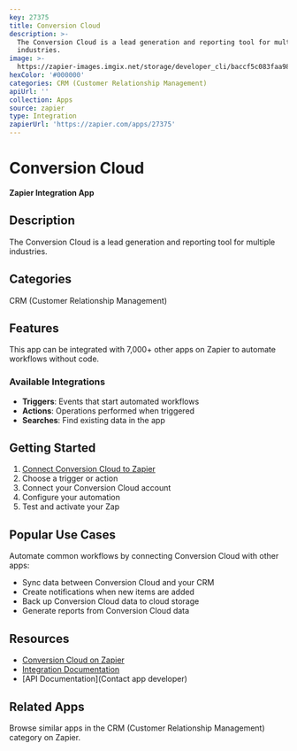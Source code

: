 ```yaml
---
key: 27375
title: Conversion Cloud
description: >-
  The Conversion Cloud is a lead generation and reporting tool for multiple
  industries.
image: >-
  https://zapier-images.imgix.net/storage/developer_cli/baccf5c083faa980f34669b150c4e411.png?auto=format%2Ccompress&ixlib=python-3.0.0&q=50
hexColor: '#000000'
categories: CRM (Customer Relationship Management)
apiUrl: ''
collection: Apps
source: zapier
type: Integration
zapierUrl: 'https://zapier.com/apps/27375'
---
```

# Conversion Cloud

**Zapier Integration App**

## Description

The Conversion Cloud is a lead generation and reporting tool for multiple industries.

## Categories

CRM (Customer Relationship Management)

## Features

This app can be integrated with 7,000+ other apps on Zapier to automate workflows without code.

### Available Integrations

- **Triggers**: Events that start automated workflows
- **Actions**: Operations performed when triggered
- **Searches**: Find existing data in the app

## Getting Started

1. [Connect Conversion Cloud to Zapier](https://zapier.com/apps/27375)
2. Choose a trigger or action
3. Connect your Conversion Cloud account
4. Configure your automation
5. Test and activate your Zap

## Popular Use Cases

Automate common workflows by connecting Conversion Cloud with other apps:

- Sync data between Conversion Cloud and your CRM
- Create notifications when new items are added
- Back up Conversion Cloud data to cloud storage
- Generate reports from Conversion Cloud data

## Resources

- [Conversion Cloud on Zapier](https://zapier.com/apps/27375)
- [Integration Documentation](https://zapier.com/apps/27375/integrations)
- [API Documentation](Contact app developer)

## Related Apps

Browse similar apps in the CRM (Customer Relationship Management) category on Zapier.
